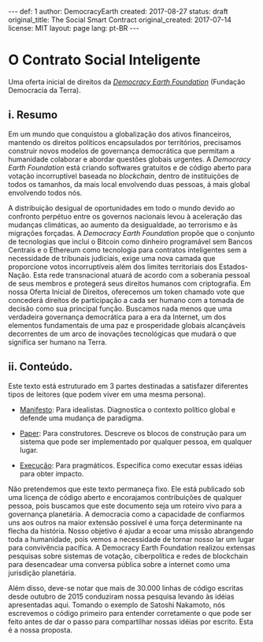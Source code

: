 ---
def: 1
author: DemocracyEarth
created: 2017-08-27
status: draft
original_title: The Social Smart Contract
original_created: 2017-07-14
license: MIT
layout: page
lang: pt-BR
---

=O Contrato Social Inteligente=

Uma oferta inicial de direitos da [http://democracy.earth ''Democracy Earth Foundation''] (Fundação Democracia da Terra).

==i. Resumo==
Em um mundo que conquistou a globalização dos ativos financeiros, mantendo os direitos políticos encapsulados por territórios, 
precisamos construir novos modelos de governança democrática que permitam a humanidade colaborar e 
abordar questões globais urgentes. A ''Democracy Earth Foundation'' está criando softwares gratuitos e de código aberto 
para votação incorruptível baseada no ''blockchain'', dentro de instituições de todos os tamanhos, 
da mais local envolvendo duas pessoas, á mais global envolvendo todos nós.

A distribuição desigual de oportunidades em todo o mundo devido ao confronto perpétuo entre os governos nacionais 
levou à aceleração das mudanças climáticas, ao aumento da desigualdade, ao terrorismo e às migrações forçadas. 
A ''Democracy Earth Foundation'' propõe que o conjunto de tecnologias 
que inclui o Bitcoin como dinheiro programável sem Bancos Centrais 
e o Ethereum como tecnologia para contratos inteligentes sem a necessidade de tribunais judiciais, 
exige uma nova camada que proporcione votos incorruptíveis além dos limites territoriais dos Estados-Nação. Esta rede transnacional atuará de acordo com a soberania pessoal de seus membros e protegerá seus direitos humanos com criptografia. Em nossa Oferta Inicial de Direitos, oferecemos um token chamado vote que concederá direitos de participação a cada ser humano com a tomada de decisão como sua principal função. Buscamos nada menos que uma verdadeira governança democrática para a era da Internet, um dos elementos fundamentais de uma paz e prosperidade globais alcançáveis decorrentes de um arco de inovações tecnológicas que mudará o que significa ser humano na Terra.

==ii. Conteúdo.==

Este texto está estruturado em 3 partes destinadas a satisfazer diferentes tipos de leitores (que podem viver em uma mesma persona).

* [[#Manifesto|Manifesto]]: Para idealistas. Diagnostica o contexto político global e defende uma mudança de paradigma.

* [[#Paper|Paper]]: Para construtores. Descreve os blocos de construção para um sistema que pode ser implementado por qualquer pessoa, em qualquer lugar.

* [[#Execução|Execução]]: Para pragmáticos. Especifica como executar essas idéias para obter impacto.

Não pretendemos que este texto permaneça fixo. Ele está publicado sob uma licença de código aberto e encorajamos contribuições de qualquer pessoa, pois buscamos que este documento seja um roteiro vivo para a governança planetária. A democracia como a capacidade de confiarmos uns aos outros na maior extensão possível é uma força determinante na flecha da história. Nosso objetivo é ajudar a ecoar uma missão abrangendo toda a humanidade, pois vemos a necessidade de tornar nosso lar um lugar para convivência pacífica. A Democracy Earth Foundation realizou extensas pesquisas sobre sistemas de votação, ciberpolítica e redes de blockchain para desencadear uma conversa pública sobre a internet como uma jurisdição planetária.

Além disso, deve-se notar que mais de 30.000 linhas de código escritas desde outubro de 2015 conduziram nossa pesquisa levando às idéias apresentadas aqui. Tomando o exemplo de Satoshi Nakamoto, nós escrevemos o código primeiro para entender corretamente o que pode ser feito antes de dar o passo para compartilhar nossas idéias por escrito. Esta é a nossa proposta.

